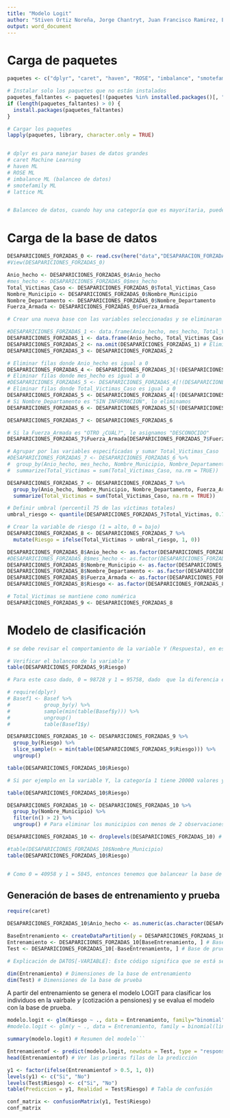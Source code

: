 ```yaml
---
title: "Modelo Logit"
author: "Stiven Ortiz Noreña, Jorge Chantryt, Juan Francisco Ramirez, Esteban Salazar, Andres Cano"
output: word_document
---
```


# Carga de paquetes

```r
paquetes <- c("dplyr", "caret", "haven", "ROSE", "imbalance", "smotefamily", "lattice","here")

# Instalar solo los paquetes que no están instalados
paquetes_faltantes <- paquetes[!(paquetes %in% installed.packages()[, "Package"])]
if (length(paquetes_faltantes) > 0) {
  install.packages(paquetes_faltantes)
}

# Cargar los paquetes
lapply(paquetes, library, character.only = TRUE)


# dplyr es para manejar bases de datos grandes
# caret Machine Learning
# haven ML
# ROSE ML
# imbalance ML (balanceo de datos)
# smotefamily ML
# lattice ML


# Balanceo de datos, cuando hay una categoría que es mayoritaria, puede arruinar todo, entonces se puede hacer balanceo para tener resultados mas concistentes 
```

# Carga de la base de datos

```r
DESAPARICIONES_FORZADAS_0 <- read.csv(here("data","DESAPARACION_FORZADA.csv"), sep = ",")
#View(DESAPARICIONES_FORZADAS_0)
```

```r
Anio_hecho <- DESAPARICIONES_FORZADAS_0$Anio_hecho
#mes_hecho <- DESAPARICIONES_FORZADAS_0$mes_hecho 
Total_Victimas_Caso <- DESAPARICIONES_FORZADAS_0$Total_Victimas_Caso
Nombre_Municipio <- DESAPARICIONES_FORZADAS_0$Nombre_Municipio 
Nombre_Departamento <- DESAPARICIONES_FORZADAS_0$Nombre_Departamento
Fuerza_Armada <- DESAPARICIONES_FORZADAS_0$Fuerza_Armada

# Crear una nueva base con las variables seleccionadas y se eliminaran los NA (FAltantes)

#DESAPARICIONES_FORZADAS_1 <- data.frame(Anio_hecho, mes_hecho, Total_Victimas_Caso, Nombre_Municipio, Nombre_Departamento, Fuerza_Armada)
DESAPARICIONES_FORZADAS_1 <- data.frame(Anio_hecho, Total_Victimas_Caso, Nombre_Municipio, Nombre_Departamento, Fuerza_Armada)
DESAPARICIONES_FORZADAS_2 <- na.omit(DESAPARICIONES_FORZADAS_1) # Elimina todos los individuos que no tengan información en alguna de las variables seleccionadas
DESAPARICIONES_FORZADAS_3 <- DESAPARICIONES_FORZADAS_2
```

```r
# Eliminar filas donde Anio_hecho es igual a 0
DESAPARICIONES_FORZADAS_4 <- DESAPARICIONES_FORZADAS_3[!(DESAPARICIONES_FORZADAS_3$Anio_hecho == 0), ]
# Eliminar filas donde mes_hecho es igual a 0
#DESAPARICIONES_FORZADAS_5 <- DESAPARICIONES_FORZADAS_4[!(DESAPARICIONES_FORZADAS_4$mes_hecho == 0), ]
# Eliminar filas donde Total_Victimas_Caso es igual a 0
DESAPARICIONES_FORZADAS_5 <- DESAPARICIONES_FORZADAS_4[!(DESAPARICIONES_FORZADAS_4$Total_Victimas_Caso == 0), ]
# Si Nombre_Departamento es "SIN INFORMACION", lo eliminamos
DESAPARICIONES_FORZADAS_6 <- DESAPARICIONES_FORZADAS_5[!(DESAPARICIONES_FORZADAS_5$Nombre_Departamento == "SIN INFORMACION"), ]

DESAPARICIONES_FORZADAS_7 <- DESAPARICIONES_FORZADAS_6
```

```r
# Si la Fuerza_Armada es "OTRO ¿CUÁL?", le asignamos "DESCONOCIDO"
DESAPARICIONES_FORZADAS_7$Fuerza_Armada[DESAPARICIONES_FORZADAS_7$Fuerza_Armada == "OTRO ¿CUÁL?"] <- "DESCONOCIDO"
```

```r
# Agrupar por las variables especificadas y sumar Total_Victimas_Caso
#DESAPARICIONES_FORZADAS_7 <- DESAPARICIONES_FORZADAS_6 %>%
#  group_by(Anio_hecho, mes_hecho, Nombre_Municipio, Nombre_Departamento, Fuerza_Armada) %>%
#  summarize(Total_Victimas = sum(Total_Victimas_Caso, na.rm = TRUE))

DESAPARICIONES_FORZADAS_7 <- DESAPARICIONES_FORZADAS_7 %>%
  group_by(Anio_hecho, Nombre_Municipio, Nombre_Departamento, Fuerza_Armada) %>%
  summarize(Total_Victimas = sum(Total_Victimas_Caso, na.rm = TRUE))
```

```r
# Definir umbral (percentil 75 de las víctimas totales)
umbral_riesgo <- quantile(DESAPARICIONES_FORZADAS_7$Total_Victimas, 0.75, na.rm = TRUE)

# Crear la variable de riesgo (1 = alto, 0 = bajo)
DESAPARICIONES_FORZADAS_8 <- DESAPARICIONES_FORZADAS_7 %>%
  mutate(Riesgo = ifelse(Total_Victimas > umbral_riesgo, 1, 0))

DESAPARICIONES_FORZADAS_8$Anio_hecho <- as.factor(DESAPARICIONES_FORZADAS_8$Anio_hecho)
#DESAPARICIONES_FORZADAS_8$mes_hecho <- as.factor(DESAPARICIONES_FORZADAS_8$mes_hecho)
DESAPARICIONES_FORZADAS_8$Nombre_Municipio <- as.factor(DESAPARICIONES_FORZADAS_8$Nombre_Municipio)
DESAPARICIONES_FORZADAS_8$Nombre_Departamento <- as.factor(DESAPARICIONES_FORZADAS_8$Nombre_Departamento)
DESAPARICIONES_FORZADAS_8$Fuerza_Armada <- as.factor(DESAPARICIONES_FORZADAS_8$Fuerza_Armada)
DESAPARICIONES_FORZADAS_8$Riesgo <- as.factor(DESAPARICIONES_FORZADAS_8$Riesgo)

# Total_Victimas se mantiene como numérica
DESAPARICIONES_FORZADAS_9 <- DESAPARICIONES_FORZADAS_8
```

# Modelo de clasificación

```r
# se debe revisar el comportamiento de la variable Y (Respuesta), en este caso es si la variable está balanceada o no, si no lo está se recomienda balancear la base de datos

# Verificar el balanceo de la variable Y
table(DESAPARICIONES_FORZADAS_9$Riesgo)

# Para este caso dado, 0 = 98728 y 1 = 95758, dado  que la diferencia es pequeña, no se recomienda balancear la base de datos, pero si se desea balancear, se puede hacer de la siguiente manera:

# require(dplyr)
# Basef1 <- Basef %>%
#           group_by(y) %>%
#           sample(min(table(Basef$y))) %>%
#           ungroup()
#           table(Basef1$y)

DESAPARICIONES_FORZADAS_10 <- DESAPARICIONES_FORZADAS_9 %>%
  group_by(Riesgo) %>%
  slice_sample(n = min(table(DESAPARICIONES_FORZADAS_9$Riesgo))) %>%
  ungroup()

table(DESAPARICIONES_FORZADAS_10$Riesgo)

# Si por ejemplo en la variable Y, la categoría 1 tiene 20000 valores y la categoría 2 tiene 2000 valores. la función sample, selecciona una muestra aleatoria de tamaño 2000 de la categoría 1, con eso la nueva base tendrá 2000 valores en cada categoría.
```

```r
table(DESAPARICIONES_FORZADAS_10$Riesgo)

DESAPARICIONES_FORZADAS_10 <- DESAPARICIONES_FORZADAS_10 %>%
  group_by(Nombre_Municipio) %>%
  filter(n() > 2) %>%
  ungroup() # Para eliminar los municipios con menos de 2 observaciones

DESAPARICIONES_FORZADAS_10 <- droplevels(DESAPARICIONES_FORZADAS_10) # Para eliminar los niveles vacíos de la variable Nombre_Municipio

#table(DESAPARICIONES_FORZADAS_10$Nombre_Municipio)
table(DESAPARICIONES_FORZADAS_10$Riesgo)


# Como 0 = 40958 y 1 = 5845, entonces tenemos que balancear la base de datos, dado que la diferencia es muy grande.
```


## Generación de bases de entrenamiento y prueba

```r
require(caret)

DESAPARICIONES_FORZADAS_10$Anio_hecho <- as.numeric(as.character(DESAPARICIONES_FORZADAS_10$Anio_hecho))

BaseEntrenamiento <- createDataPartition(y = DESAPARICIONES_FORZADAS_10$Riesgo, p = 0.7, list = FALSE)
Entrenamiento <- DESAPARICIONES_FORZADAS_10[BaseEntrenamiento, ] # Base de entrenamiento
Test <- DESAPARICIONES_FORZADAS_10[-BaseEntrenamiento, ] # Base de prueba

# Explicación de DATOS[-VARIABLE]: Este código significa que se está seleccionando todas las filas de la base de datos, pero excluyendo las filas que están en la variable BaseEntrenamiento. En otras palabras, se está creando una nueva base de datos (Test) que contiene solo las filas que no están en la base de entrenamiento (BaseEntrenamiento). 

dim(Entrenamiento) # Dimensiones de la base de entrenamiento
dim(Test) # Dimensiones de la base de prueba
```

A partir del entrenamiento se genera el modelo LOGIT para clasificar los individuos en la vairbale $y$ (cotización a pensiones) y se evalua el modelo con la base de prueba.

```r
modelo.logit <- glm(Riesgo ~ ., data = Entrenamiento, family="binomial")
#modelo.logit <- glm(y ~ ., data = Entrenamiento, family = binomial(link = "logit")) # Modelo logit

summary(modelo.logit) # Resumen del modelo```
```

```r
Entrenamientof <- predict(modelo.logit, newdata = Test, type = "response") # Predecir la probabilidad de que el individuo cotice a pensiones
head(Entrenamientof) # Ver las primeras filas de la predicción
```

```r
y1 <- factor(ifelse(Entrenamientof > 0.5, 1, 0))
levels(y1) <- c("Si", "No")
levels(Test$Riesgo) <- c("Si", "No")
table(Prediccion = y1, Realidad = Test$Riesgo) # Tabla de confusión
```

```r
conf_matrix <- confusionMatrix(y1, Test$Riesgo)
conf_matrix
```




